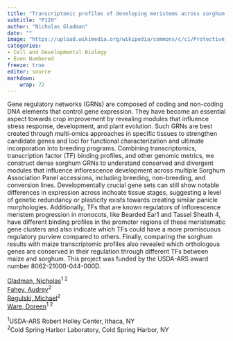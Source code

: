 ```yaml
---
title: "Transcriptomic profiles of developing meristems across sorghum accessions reveal nuanced regulatory pathways towards panicle morphology"
subtitle: "P120"
author: "Nicholas Gladman"
date: ""
image: "https://upload.wikimedia.org/wikipedia/commons/c/c1/Protective_Coleoptile_Tip_in_Zea_Mays_Embryo_%2847691344541%29.jpg"
categories: 
- Cell and Developmental Biology
- Even Numbered
freeze: true
editor: source
markdown: 
    wrap: 72
---
```


Gene regulatory networks (GRNs) are composed of coding and non-coding DNA elements that control gene expression. They have become an essential aspect towards crop improvement by revealing modules that influence stress response, development, and plant evolution. Such GRNs are best created through multi-omics approaches in specific tissues to strengthen candidate genes and loci for functional characterization and ultimate incorporation into breeding programs. Combining transcriptomics, transcription factor (TF) binding profiles, and other genomic metrics, we construct dense sorghum GRNs to understand conserved and divergent modules that influence inflorescence development across multiple Sorghum Association Panel accessions, including breeding, non-breeding, and conversion lines. Developmentally crucial gene sets can still show notable differences in expression across inchoate tissue stages, suggesting a level of genetic redundancy or plasticity exists towards creating similar panicle morphologies. Additionally, TFs that are known regulators of inflorescence meristem progression in monocots, like Bearded Ear1 and Tassel Sheath 4, have different binding profiles in the promoter regions of these meristematic gene clusters and also indicate which TFs could have a more promiscuous regulatory purview compared to others. Finally, comparing the sorghum results with maize transcriptomic profiles also revealed which orthologous genes are conserved in their regulation through different TFs between maize and sorghum. This project was funded by the USDA-ARS award number 8062-21000-044-000D.

<a href='mailto:gladman@cshl.edu'>Gladman, Nicholas</a><sup>1 2</sup><br><a href='mailto:fahey@cshl.edu'>Fahey, Audrey</a><sup>2</sup><br><a href='mailto:regulski@cshl.edu'>Regulski, Michael</a><sup>2</sup><br><a href='mailto:ware@cshl.edu'>Ware, Doreen</a><sup>1 2</sup><br>

<sup>1</sup>USDA-ARS Robert Holley Center, Ithaca, NY<br><sup>2</sup>Cold Spring Harbor Laboratory, Cold Spring Harbor, NY<br>